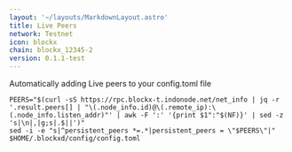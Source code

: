 ```yaml
---
layout: '~/layouts/MarkdownLayout.astro'
title: Live Peers
network: Testnet
icon: blockx
chain: blockx_12345-2
version: 0.1.1-test
---
```

Automatically adding Live peers to your config.toml file
```
PEERS="$(curl -sS https://rpc.blockx-t.indonode.net/net_info | jq -r '.result.peers[] | "\(.node_info.id)@\(.remote_ip):\(.node_info.listen_addr)"' | awk -F ':' '{print $1":"$(NF)}' | sed -z 's|\n|,|g;s|.$||')"
sed -i -e "s|^persistent_peers *=.*|persistent_peers = \"$PEERS\"|" $HOME/.blockxd/config/config.toml
```